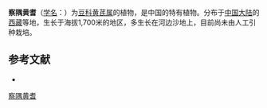 {{Speciesbox
| name = 察隅黄耆
| status = 
| status_system = 
| image =
| genus = Astragalus
| species = zayuensis
| authority = Ni et P. C. Li in Acta Phytotax.
}}

'''察隅黄耆'''（[[学名|学名]]：{{lang|la|''Astragalus zayuensis''}}）为[[豆科|豆科]][[黄芪属|黄芪属]]的植物，是中国的特有植物。分布于[[中国大陆|中国大陆]]的[[西藏|西藏]]等地，生长于海拔1,700米的地区，多生长在河边沙地上，目前尚未由人工引种栽培。

== 参考文献 ==
<div class="references-small">
* {{cite web| url =http://www.bioinfo.cn/db05/KmzwSpecies.php?action=view&id=15850| title =察隅黄耆| work =《中国高等植物数据库全库》| publisher =中国科学院微生物研究所| author =昆明植物研究所| accessdate =2009-02-25| deadurl =yes| archiveurl =https://web.archive.org/web/20160305104227/http://www.bioinfo.cn/db05/KmzwSpecies.php?action=view&id=15850| archivedate =2016-03-05}}
</div>
{{Taxonbar|from=Q10955359}}

[[Category:黄芪属|察隅黄耆]]


{{植物小作品}}